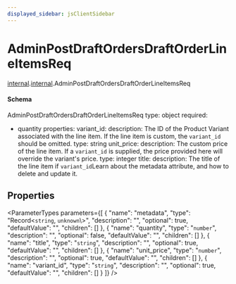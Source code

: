 ```yaml
---
displayed_sidebar: jsClientSidebar
---
```



# AdminPostDraftOrdersDraftOrderLineItemsReq

[internal](../../admin_discounts/modules/admin_discounts.internal.mdx).[internal](../modules/admin_discounts.internal.internal.mdx).AdminPostDraftOrdersDraftOrderLineItemsReq

#### Schema

AdminPostDraftOrdersDraftOrderLineItemsReq
type: object
required:
  - quantity
properties:
  variant_id:
    description: The ID of the Product Variant associated with the line item. If the line item is custom, the `variant_id` should be omitted.
    type: string
  unit_price:
    description: The custom price of the line item. If a `variant_id` is supplied, the price provided here will override the variant's price.
    type: integer
  title:
    description: The title of the line item if `variant_id`Learn about the metadata attribute, and how to delete and update it.

## Properties

<ParameterTypes parameters={[
  {
    "name": "metadata",
    "type": "Record<`string`, `unknown`\\>",
    "description": "",
    "optional": true,
    "defaultValue": "",
    "children": []
  },
  {
    "name": "quantity",
    "type": "`number`",
    "description": "",
    "optional": false,
    "defaultValue": "",
    "children": []
  },
  {
    "name": "title",
    "type": "`string`",
    "description": "",
    "optional": true,
    "defaultValue": "",
    "children": []
  },
  {
    "name": "unit_price",
    "type": "`number`",
    "description": "",
    "optional": true,
    "defaultValue": "",
    "children": []
  },
  {
    "name": "variant_id",
    "type": "`string`",
    "description": "",
    "optional": true,
    "defaultValue": "",
    "children": []
  }
]} />
